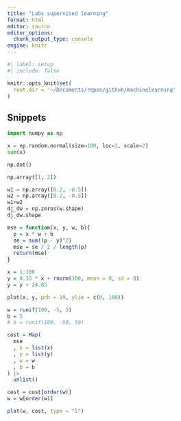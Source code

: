 ```yaml
---
title: "Labs supervised learning"
format: html
editor: source
editor_options: 
  chunk_output_type: console
engine: knitr
---
```


```r
#| label: setup
#| include: false

knitr::opts_knit$set(
  root.dir = '~/Documents/repos/github/machinelearning'
)
```


## Snippets

```python

import numpy as np

x = np.random.normal(size=100, loc=1, scale=2)
sum(x)

np.dot()

np.array([1, 2])

w1 = np.array([0.2, -0.5])
w2 = np.array([0.2, -0.5])
w1+w2
dj_dw = np.zeros(w.shape)
dj_dw.shape
```

```r

mse = function(x, y, w, b){
  p = x * w + b
  se = sum((p - y)^2)
  mse = se / 2 / length(p)
  return(mse)
}

x = 1:100
y = 0.35 * x + rnorm(100, mean = 0, sd = 8) 
y = y + 24.85

plot(x, y, pch = 19, ylim = c(0, 100))

w = runif(100, -5, 5)
b = 5
# b = runif(100, -50, 50)

cost = Map(
  mse
  , x = list(x)
  , y = list(y)
  , w = w
  , b = b
) |> 
  unlist()

cost = cost[order(w)]
w = w[order(w)]

plot(w, cost, type = "l")
```

